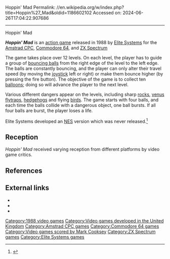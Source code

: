 Hoppin' Mad
Permalink: //en.wikipedia.org/w/index.php?title=Hoppin%27_Mad&oldid=1186602102
Accessed on: 2024-06-26T17:04:22.907686



------
Hoppin' Mad
{{Short description|1988 video game}}
{{More citations needed|date=November 2007}}
{{Infobox VG
| title = 
| image = Hoppin' Mad Cover.jpg
| caption = 
| developer = 
| publisher = [[Elite Systems]]
| series = 
| engine = 
| released = 1988
| genre = [[Action game|Action]]
| modes = 
| platforms = [[Amstrad CPC]], [[Commodore 64]], [[ZX Spectrum]]
}}

'''''Hoppin' Mad''''' is an [[action game]] released in 1988 by [[Elite Systems]] for the [[Amstrad CPC]], [[Commodore 64]], and [[ZX Spectrum]]

The game takes place over 12 levels. On each level, the player has to guide a group of [[bouncing ball]]s from the right edge of the level to the left edge. The balls are constantly bouncing, and the player can only alter their travel speed (by moving the [[joystick]] left or right) or make them bounce higher (by pressing the fire button). The objective of the game is to collect ten [[balloon]]s; doing so will advance the player to the next level.

Various different dangers appear on the levels, including sharp [[rock (geology)|rock]]s, [[venus flytrap]]s, [[hedgehog]]s and flying [[bird]]s. The game starts with four balls, and each time the balls collide with a dangerous object, one ball bursts. If all four balls are burst, the player loses a life.

Elite Systems developed an [[Nintendo Entertainment System|NES]] version which was never released.<ref>{{Cite web|url=http://www.unseen64.net/2008/11/08/hoppin-mad-nes-unreleased|title=Hoppin Mad &#91;NES - Unreleased&#93; - Unseen64|date=8 November 2008}}</ref> 

==Reception==
{{VG Reviews
|CRASH=78%<ref>{{cite magazine|magazine=[[Crash (magazine)|Crash]]|title=Reviews|issue=55|date=August 1988|url=https://archive.org/stream/crash-magazine-55/Crash_55_Aug_1988#page/n82/mode/1up}}</ref>
|CVG=4/10<ref>{{cite magazine|magazine=[[Computer And Video Games]]|title=Reviews|last=Whitta|first=Gary|date=August 1988|issue=82|page=36|url=https://archive.org/details/ComputerAndVideoGamesIssue082Aug88/page/n35/mode/2up/}}</ref>
|SUser=46%<ref>{{cite magazine|magazine=[[Sinclair User]]|title=Games Review|last=Jenkins|first=Chris|date=September 1988|issue=78|page=56|url=https://archive.org/stream/sinclair-user-magazine-078/SinclairUser_078_Sep_1988#page/n54/mode/1up}}</ref>
|YSinclair=8/10<ref>{{cite magazine|magazine=[[Your Sinclair]]|title=Reviews|last=MacDonald|first=Duncan|date=September 1988|issue=33|page=26|url=https://archive.org/stream/YourSinclair37Jan89/YourSinclair/YourSinclair33-Sep88#page/n25/mode/1up}}</ref>
|Z64=64%<ref>{{cite magazine|magazine=[[Zzap64]]|title=Zaap Test!|date=August 1988|issue=40|page=30|url=https://archive.org/details/zzap64-magazine-040/page/n29/mode/2up}}</ref>
}}
''Hoppin' Mad'' received varying reception from different platforms by video game critics.

==References==
<references/>

==External links==
* {{Internet Archive game|/Hoppin_Mad_1988_Elite}}
* {{WoS game|id=0002349}}
* {{lemon64 game|name=Hoppin' Mad|id=1222}}

[[Category:1988 video games]]
[[Category:Video games developed in the United Kingdom]]
[[Category:Amstrad CPC games]]
[[Category:Commodore 64 games]]
[[Category:Video games scored by Mark Cooksey]]
[[Category:ZX Spectrum games]]
[[Category:Elite Systems games]]


{{action-videogame-stub}}